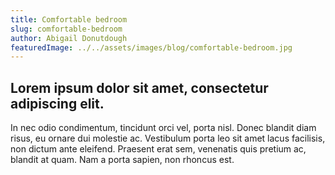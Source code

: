 ```yaml
---
title: Comfortable bedroom
slug: comfortable-bedroom
author: Abigail Donutdough
featuredImage: ../../assets/images/blog/comfortable-bedroom.jpg
---
```


## Lorem ipsum dolor sit amet, consectetur adipiscing elit.
 In nec odio condimentum, tincidunt orci vel, porta nisl.
 Donec blandit diam risus, eu ornare dui molestie ac.
 Vestibulum porta leo sit amet lacus facilisis, non dictum ante eleifend.
 Praesent erat sem, venenatis quis pretium ac, blandit at quam.
 Nam a porta sapien, non rhoncus est.
